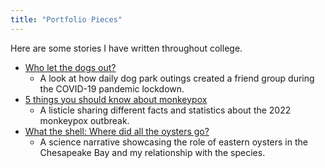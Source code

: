 ```yaml
---
title: "Portfolio Pieces"
---
```

Here are some stories I have written throughout college. 

* [Who let the dogs out?](https://docs.google.com/document/d/1FgQSgZI90MdiWdq5rpBq3Uao-W0FCcZkffr63zhWWvs/edit?usp=sharing)
  + A look at how daily dog park outings created a friend group during the COVID-19 pandemic lockdown. 

* [5 things you should know about monkeypox](https://docs.google.com/document/d/1KPIYQAhuncH0JisMTBsgZ8v-_dl1D1NE3nwNEPa6Ad8/edit?usp=sharing)
  + A listicle sharing different facts and statistics about the 2022 monkeypox outbreak. 

* [What the shell: Where did all the oysters go?](https://docs.google.com/document/d/1-P9-54Q5uWYLD1B7kFG63dB6k7HTH9j7uFEkXXtOijo/edit?usp=sharing)
  + A science narrative showcasing the role of eastern oysters in the Chesapeake Bay and my relationship with the species. 
